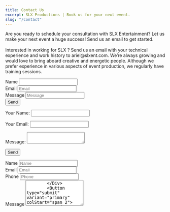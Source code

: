 ```yaml
---
title: Contact Us
excerpt: SLX Productions | Book us for your next event.
slug: "/contact"
---
```


<Block src="inner-hero" heading="Contact Us" image="url('https://res.cloudinary.com/slxent/image/upload/v1605219467/Portfolio/contact_e06cdz.webp')" image="url('https://res.cloudinary.com/slxent/image/upload/v1605219467/Portfolio/contact_vhc6vc.jpg')" />

<Section py="8|12|16|24">
  <Container>
    <Grid col="1|2" gap="8|12|16" alignItems="center">
      <Div>
        <P fontSize="s|m" mt="2">
          Are you ready to schedule your consultation with SLX Entertainment? Let us make your next event a huge success! Send us an email to get started.
          <Br />
          <Br />
          Interested in working for SLX ? Send us an email with your technical experience and work history to ariel@slxent.com. We’re always growing and would love to bring aboard creative and energetic people. Although we prefer experience in various aspects of event production, we regularly have training sessions.
        </P>
      </Div>
      <Form name="SLX contact form" netlify>
        <Div>
          <VisuallyHidden>
            <Label>Name</Label>
          </VisuallyHidden>
          <Input type="text" name="name" />
        </Div>
        <Div>
          <VisuallyHidden>
            <Label>Email</Label>
          </VisuallyHidden>
          <Input type="email" name="email" placeholder="Email" />
        </Div>
        <Div>
          <VisuallyHidden>
            <Label>Message</Label>
          </VisuallyHidden>
          <Input type="textarea" name="message" placeholder="Message" />
        </Div>
        <Button type="submit" variant="primary">Send</Button>
      </Form>
      <Form name="SLX Productions Form" method="POST" data-netlify="true">
        <P>
          <Label>Your Name: <Input type="text" name="name" /></Label>   
        </P>
        <P>
          <Label>Your Email: <Input type="email" name="email" /></Label>
        </P>
        <P>
          <Label>Message: <Textarea name="message"></Textarea></Label>
        </P>
        <P>
          <Button type="submit">Send</Button>
        </P>
      </Form>
      <Form d="grid" col="1|repeat(2, auto)" gap="4" mt="4" w="full|auto" name="OG Form" netlify>
        <Div>
          <VisuallyHidden>
            <Label htmlFor="form-01-name">Name</Label>
          </VisuallyHidden>
          <Input type="text" id="form-01-name" name="fname" placeholder="Name" />
        </Div>
        <Div>
          <VisuallyHidden>
            <Label htmlFor="form-01-email">Email</Label>
          </VisuallyHidden>
          <Input
            type="email"
            id="form-01-email"
            name="email-address"
            placeholder="Email"
          />
        </Div>
        <Div>
          <VisuallyHidden>
            <Label htmlFor="form-01-phone">Phone</Label>
          </VisuallyHidden>
          <Input
            type="tel"
            id="form-01-phone"
            name="phone-number"
            placeholder="Phone"
          />
        </Div>
        <Div colStart="span 2">
          <VisuallyHidden>
            <Label htmlFor="form-01-message">Message</Label>
          </VisuallyHidden>
          <Textarea
            placeholder="Message"
            id="form-01-message"
            name="message-area"
            rows="5"
          />
        </Div>
        <Button type="submit" variant="primary" colStart="span 2">
          Send message
        </Button>
      </Form>
    </Grid>
  </Container>
</Section>